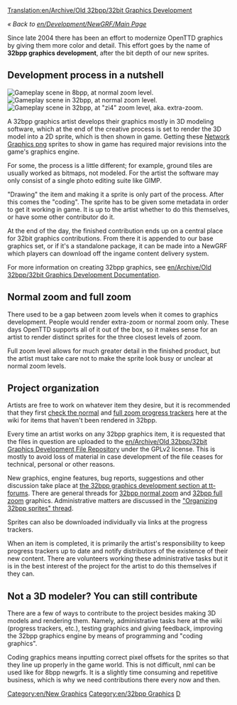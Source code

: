 [[Translation:en/Archive/Old 32bpp/32bit Graphics Development]]
{{en/Outdated|References outdated forum threads etc.  The 32bpp project referred to in this section is, as of 2017, dead}} 


''« Back to [[en/Development/NewGRF/Main Page]]''

Since late 2004 there has been an effort to modernize OpenTTD graphics by giving them more color and detail. This effort goes by the name of '''32bpp graphics development''', after the bit depth of our new sprites.

==Development process in a nutshell==

[[File:en/8bpp opengfx normalzoom.jpeg|thumb|right|Gameplay scene in 8bpp, at normal zoom level.]]
[[File:en/32bpp normalzoom.jpeg|thumb|right|Gameplay scene in 32bpp, at normal zoom level.]]
[[File:en/32bpp fullzoom.jpeg|thumb|right|Gameplay scene in 32bpp, at "zi4" zoom level, aka. extra-zoom.]]

A 32bpp graphics artist develops their graphics mostly in 3D modeling software, which at the end of the creative process is set to render the 3D model into a 2D sprite, which is then shown in game. Getting these [https://www.wikipedia.org/wiki/Portable Network Graphics png] sprites to show in game has required major revisions into the game's graphics engine.

For some, the process is a little different; for example, ground tiles are usually worked as bitmaps, not modeled. For the artist the software may only consist of a single photo editing suite like GIMP.

"Drawing" the item and making it a sprite is only part of the process. After this comes the "coding". The sprite has to be given some metadata in order to get it working in game. It is up to the artist whether to do this themselves, or have some other contributor do it.

At the end of the day, the finished contribution ends up on a central place for 32bit graphics contributions. From there it is appended to our base graphics set, or if it's a standalone package, it can be made into a NewGRF which players can download off the ingame content delivery system.

For more information on creating 32bpp graphics, see [[en/Archive/Old 32bpp/32bit Graphics Development Documentation]].

==Normal zoom and full zoom==

There used to be a gap between zoom levels when it comes to graphics development. People would render extra-zoom or normal zoom only. These days OpenTTD supports all of it out of the box, so it makes sense for an artist to render distinct sprites for the three closest levels of zoom.

Full zoom level allows for much greater detail in the finished product, but the artist must take care not to make the sprite look busy or unclear at normal zoom levels.

==Project organization==

Artists are free to work on whatever item they desire, but it is recommended that they first [[en/Archive/Old 32bpp/32bpp graphics development tracker|check the normal]] and [[en/Archive/Old 32bpp/32bpp graphics development tracker (extra zoom)|full zoom progress trackers]] here at the wiki for items that haven't been rendered in 32bpp.

Every time an artist works on any 32bpp graphics item, it is requested that the files in question are uploaded to the [[en/Archive/Old 32bpp/32bit Graphics Development File Repository]] under the GPLv2 license. This is mostly to avoid loss of material in case development of the file ceases for technical, personal or other reasons.

New graphics, engine features, bug reports, suggestions and other discussion take place at [http://www.tt-forums.net/viewforum.php?f=36 the 32bpp graphics development section at tt-forums]. There are general threads for [http://www.tt-forums.net/viewtopic.php?f=36&t=14549 32bpp normal zoom] and [http://www.tt-forums.net/viewtopic.php?f=36&t=36474 32bpp full zoom] graphics. Administrative matters are discussed in the [http://www.tt-forums.net/viewtopic.php?f=36&t=46667 "Organizing 32bpp sprites" thread].

Sprites can also be downloaded individually via links at the progress trackers.

When an item is completed, it is primarily the artist's responsibility to keep progress trackers up to date and notify distributors of the existence of their new content. There are volunteers working these administrative tasks but it is in the best interest of the project for the artist to do this themselves if they can.

==Not a 3D modeler? You can still contribute==

There are a few of ways to contribute to the project besides making 3D models and rendering them. Namely, administrative tasks here at the wiki (progress trackers, etc.), testing graphics and giving feedback, improving the 32bpp graphics engine by means of programming and "coding graphics".

Coding graphics means inputting correct pixel offsets for the sprites so that they line up properly in the game world. This is not difficult, nml can be used like for 8bpp newgrfs. It is a slightly time consuming and repetitive business, which is why we need contributions there every now and then.


{{en/Navbox Graphics Development}}

[[Category:en/New Graphics]][[Category:en/32bpp Graphics]][[Category:en/32bpp Graphics Developer resources|D]]